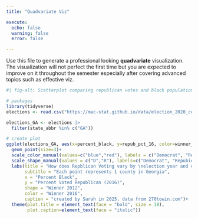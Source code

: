 ```yaml
---
title: "Quadvariate Viz"

execute: 
  echo: false
  warning: false
  error: false

---
```


Use this file to generate a professional looking **quadvariate** visualization.  The visualization will not perfect the first time but you are expected to improve on it throughout the semester especially after covering advanced topics such as effective viz.

```r
#| fig-alt: Scatterplot comparing republican votes and black population in Georgia counties. The winner in 2012 and 2016 are also graphed to compare voting patterns over time.

# packages
library(tidyverse)
elections <- read.csv("https://mac-stat.github.io/data/election_2020_county.csv")

elections_GA <- elections |> 
  filter(state_abbr %in% c("GA"))

# create plot
ggplot(elections_GA, aes(x=percent_black, y=repub_pct_16, color=winner_16, shape=winner_12))+
  geom_point(size=3)+
  scale_color_manual(values=c("blue","red"), labels = c("Democrat", "Republican"))+
  scale_shape_manual(values = c("D","R"), labels=c("Democrat", "Repubican"))+
  labs(title = "How does Repblican Voting vary by \nelection year and county demographics in Georgia?",
       subtitle = "Each point represents 1 county in Georgia",
       x = "Percent Black",
       y = "Percent Voted Republican (2016)",
       shape = "Winner 2012",
       color = "Winner 2016",
       caption = "created by Sarah in 2025, data from 270towin.com")+
  theme(plot.title = element_text(face = "bold", size = 18),
        plot.caption=element_text(face = "italic"))



```


